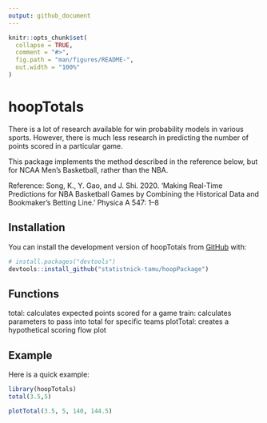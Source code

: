 ```yaml
---
output: github_document
---
```


<!-- README.md is generated from README.Rmd. Please edit that file -->

```r
knitr::opts_chunk$set(
  collapse = TRUE,
  comment = "#>",
  fig.path = "man/figures/README-",
  out.width = "100%"
)
```

# hoopTotals

<!-- badges: start -->
<!-- badges: end -->

There is a lot of research available for win probability models in various sports.
However, there is much less research in predicting the number of points scored in a particular game.

This package implements the method described in the reference below, but 
for NCAA Men's Basketball, rather than the NBA.

Reference:
Song, K., Y. Gao, and J. Shi. 2020. 'Making Real-Time Predictions for NBA Basketball Games 
by Combining the Historical Data and Bookmaker’s Betting Line.' Physica A 547: 1–8


## Installation

You can install the development version of hoopTotals from [GitHub](https://github.com/) with:

``` r
# install.packages("devtools")
devtools::install_github("statistnick-tamu/hoopPackage")
```


## Functions


total: calculates expected points scored for a game
train: calculates parameters to pass into total for specific teams
plotTotal: creates a hypothetical scoring flow plot


## Example

Here is a quick example:


```r
library(hoopTotals)
total(3.5,5)
```

```r
plotTotal(3.5, 5, 140, 144.5)
```
